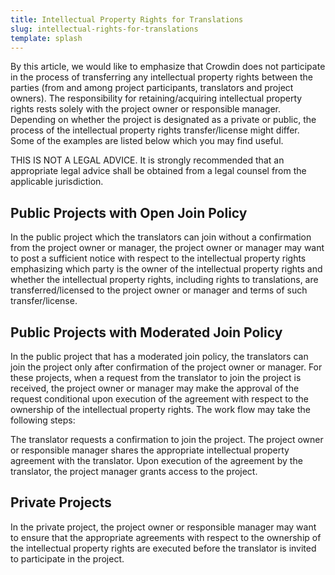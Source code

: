 ```yaml
---
title: Intellectual Property Rights for Translations
slug: intellectual-rights-for-translations
template: splash
---
```


By this article, we would like to emphasize that Crowdin does not participate in the process of transferring any intellectual property rights between the parties (from and among project participants, translators and project owners). The responsibility for retaining/acquiring intellectual property rights rests solely with the project owner or responsible manager. Depending on whether the project is designated as a private or public, the process of the intellectual property rights transfer/license might differ. Some of the examples are listed below which you may find useful. 

THIS IS NOT A LEGAL ADVICE. It is strongly recommended that an appropriate legal advice shall be obtained from a legal counsel from the applicable jurisdiction.

## Public Projects with Open Join Policy

In the public project which the translators can join without a confirmation from the project owner or manager, the project owner or manager may want to post a sufficient notice with respect to the intellectual property rights emphasizing which party is the owner of the intellectual property rights and whether the intellectual property rights, including rights to translations, are transferred/licensed to the project owner or manager and terms of such transfer/license.

## Public Projects with Moderated Join Policy

In the public project that has a moderated join policy, the translators can join the project only after confirmation of the project owner or manager. For these projects, when a request from the translator to join the project is received, the project owner or manager may make the approval of the request conditional upon execution of the agreement with respect to the ownership of the intellectual property rights. The work flow may take the following steps: 

The translator requests a confirmation to join the project.
The project owner or responsible manager shares the appropriate intellectual property agreement with the translator.
Upon execution of the agreement by the translator, the project manager grants access to the project.

## Private Projects

In the private project, the project owner or responsible manager may want to ensure that the appropriate agreements with respect to the ownership of the intellectual property rights are executed before the translator is invited to participate in the project.
